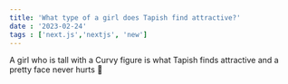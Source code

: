 ```yaml
---
title: 'What type of a girl does Tapish find attractive?'
date : '2023-02-24' 
tags : ['next.js','nextjs', 'new']
---
```



A girl who is tall with a Curvy figure is what Tapish finds attractive and a pretty face never hurts 🌚
